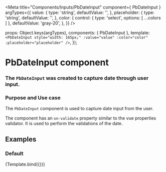 
<Meta
  title="Components/Inputs/PbDateInput"
  component={ PbDateInput }
  argTypes={{
    value: {
      type: 'string',
      defaultValue: '',
    },
    placeholder: {
      type: 'string',
      defaultValue: '',
    },
    color: {
      control: { type: 'select', options: [ ...colors ] },
      defaultValue: 'gray-20',
    },
  }}
/>

  props: Object.keys(argTypes),
  components: { PbDateInput },
  template: `
    <PbDateInput
      style="width: 165px;"
      :value="value"
      :color="color"
      :placeholder="placeholder"
    />
  `,
});

# **PbDateInput component**
### The `PbDateInput` was created to capture date through user input.

### Purpose and Use case

The `PbDateInput` component is used to capture date input from the user.

The component has an `on-validate` property similar to the vue properties validator.
It is used to perform the validations of the date.

## Examples

### Default

<Canvas>
  <Story name="Default" height="auto">
    {Template.bind({})}
  </Story>
</Canvas>
